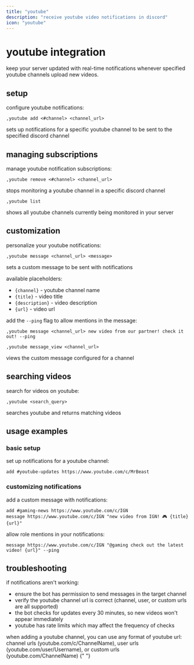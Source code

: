 ```yaml
---
title: "youtube"
description: "receive youtube video notifications in discord"
icon: "youtube"
---
```


# youtube integration

keep your server updated with real-time notifications whenever specified youtube channels upload new videos.

## setup

configure youtube notifications:

```
,youtube add <#channel> <channel_url>
```

sets up notifications for a specific youtube channel to be sent to the specified discord channel

## managing subscriptions

manage youtube notification subscriptions:

```
,youtube remove <#channel> <channel_url>
```

stops monitoring a youtube channel in a specific discord channel

```
,youtube list
```

shows all youtube channels currently being monitored in your server

## customization

personalize your youtube notifications:

```
,youtube message <channel_url> <message>
```

sets a custom message to be sent with notifications

available placeholders:

- `{channel}` - youtube channel name
- `{title}` - video title
- `{description}` - video description
- `{url}` - video url

add the `--ping` flag to allow mentions in the message:

```
,youtube message <channel_url> new video from our partner! check it out! --ping
```

```
,youtube message_view <channel_url>
```

views the custom message configured for a channel

## searching videos

search for videos on youtube:

```
,youtube <search_query>
```

searches youtube and returns matching videos

## usage examples

### basic setup

set up notifications for a youtube channel:

```
add #youtube-updates https://www.youtube.com/c/MrBeast
```

### customizing notifications

add a custom message with notifications:

```
add #gaming-news https://www.youtube.com/c/IGN
message https://www.youtube.com/c/IGN "new video from IGN! 🎮 {title} {url}"
```

allow role mentions in your notifications:

```
message https://www.youtube.com/c/IGN "@gaming check out the latest video! {url}" --ping
```

## troubleshooting

if notifications aren't working:

- ensure the bot has permission to send messages in the target channel
- verify the youtube channel url is correct (channel, user, or custom urls are all supported)
- the bot checks for updates every 30 minutes, so new videos won't appear immediately
- youtube has rate limits which may affect the frequency of checks

<Card title="pro tip" icon="lightbulb" color="#9333EA">
  when adding a youtube channel, you can use any format of youtube url: channel
  urls (youtube.com/c/ChannelName), user urls (youtube.com/user/Username), or
  custom urls (youtube.com/ChannelName)
</Card>{" "}
